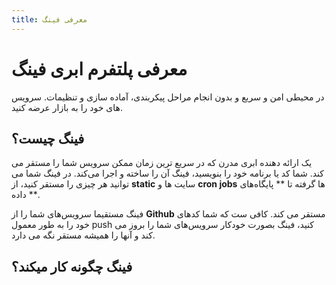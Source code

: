 ```yaml
---
title: معرفی فینگ
---
```


# معرفی پلتفرم ابری فینگ
در محیطی امن و سریع و بدون انجام مراحل پیکربندی، آماده سازی و تنظیمات. سرویس های خود را به بازار عرضه کنید.

## فینگ چیست؟
یک ارائه دهنده ابری مدرن که در سریع ترین زمان ممکن سرویس شما را مستقر می کند.
شما کد یا برنامه خود را بنویسید، فینگ آن را ساخته و اجرا می‌کند.
در فینگ شما می توانید هر چیزی را مستقر کنید، از **static** سایت ها و **cron jobs** ها گرفته تا ** پایگاه‌های داده **.

فینگ مستقیما سرویس‌های شما را از **Github** مستقر می کند. کافی ست که شما کدهای خود را به طور معمول push کنید، فینگ بصورت خودکار  سرویس‌های شما را بروز می کند و آنها را همیشه مستقر نگه می دارد.

## فینگ چگونه کار میکند؟

